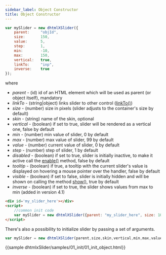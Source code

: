 ```yaml
---
sidebar_label: Object Constructor
title: Object Constructor
---          
```


~~~js
var mySlider = new dhtmlXSlider({
	parent:		"objId",
	size:		150,
	value:		5,
	step:		1,
	min:		-10,
	max:		150,
    vertical:	true,
    linkTo:		"inp",
    inverse:	true
});
~~~

where 

- *parent* - (id) id of an HTML element which will be used as parent (or object itself), mandatory
- *linkTo* - (string|object) links slider to other control ([linkTo()](/api/dhtmlxslider_linkto))
- *size* - (number) size in pixels (slider adjusts to the container's size by default)
- *skin* - (string) name of the skin, optional
- *vertical* - (boolean) if set to true, slider will be rendered as a vertical one, false by default 
- *min* - (number) min value of slider, 0 by default
- *max* - (number) max value of slider, 99 by default
- *value* - (number) current value of slider, 0 by default
- *step* - (number) step of slider, 1 by default
- *disabled* - (boolean) if set to true, slider is initially inactive, to make it active call the [enable()](/api/dhtmlxslider_enable) method, false by default
- *tooltip* - (boolean) if true, a tooltip with the current slider's value is displayed on hovering a mouse pointer over the handler, false by default
- *visible* - (boolean) if set to false, slider is initially hidden and will be shown on calling the method [show()](/api/dhtmlxslider_show), true by default
- *inverse* - (boolean) if set to true, the slider shows values from max to min (added in version 4.1)

~~~html
<div id='my_slider_here'></div>
<script>
	//common init code
	var mySlider = new dhtmlXSlider({parent: "my_slider_here", size: 100});
</script>
~~~

There's also a possibility to initialize slider by passing a set of arguments.

~~~js
var mySlider = new dhtmlXSlider(parent,size,skin,vertical,min,max,value,step);
~~~

{{sample dhtmlxSlider/samples/01_init/01_init_object.html}}